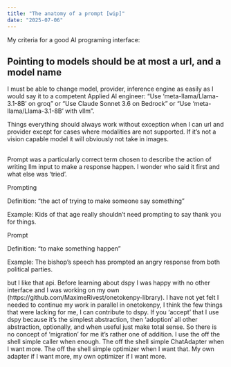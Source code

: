 ```yaml
---
title: "The anatomy of a prompt [wip]"
date: "2025-07-06"
---
```


My criteria for a good AI programing interface:

## Pointing to models should be at most a url, and a model name

I must be able to change model, provider, inference engine as easily as I would say it to a competent Applied AI engineer: "Use 'meta-llama/Llama-3.1-8B' on groq" or "Use Claude Sonnet 3.6 on Bedrock" or "Use 'meta-llama/Llama-3.1-8B' with vllm".

Things everything should always work without exception when I can url and provider except for cases where modalities are not supported. If it's not a vision capable model it will obviously not take in images.

##

Prompt was a particularly correct term chosen to describe the action of writing llm input to make a response happen. I wonder who said it first and what else was 'tried'.

Prompting

Definition: "the act of trying to make someone say something"

Example: Kids of that age really shouldn't need prompting to say thank you for things.

Prompt

Definition: "to make something happen"

Example: The bishop's speech has prompted an angry response from both political parties.

but I like that api. Before learning about dspy I was happy with no other interface and I was working on my own (https://github.com/MaximeRivest/onetokenpy-library). I have not yet felt I needed to continue my work in parallel in onetokenpy, I think the few things that were lacking for me, I can contribute to dspy. If you 'accept' that I use dspy because it's the simplest abstraction, then 'adoption' all other abstraction, optionally, and when useful just make total sense. So there is no concept of 'migration' for me it's rather one of addition. I use the off the shell simple caller when enough. The off the shell simple ChatAdapter when I want more. The off the shell simple optimizer when I want that. My own adapter if I want more, my own optimizer if I want more.
